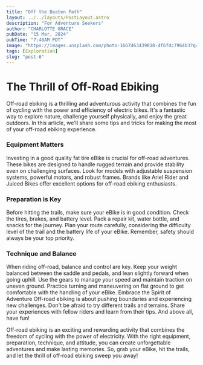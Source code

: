 ```yaml
---
title: "Off the Beaten Path"
layout: ../../layouts/PostLayout.astro
description: "For Adventure Seekers"
author: "CHARLOTTE GRACE"
pubDate: "15 Mar, 2024"
pubTime: "7:40AM PDT"
image: "https://images.unsplash.com/photo-1667463439818-4f6fdc7964b3?q=80&w=2340&auto=format&fit=crop&ixlib=rb-4.0.3&ixid=M3wxMjA3fDB8MHxwaG90by1wYWdlfHx8fGVufDB8fHx8fA%3D%3D"
tags: [Exploration]
slug: "post-6"
---
```


# The Thrill of Off-Road Ebiking

Off-road ebiking is a thrilling and adventurous activity that combines the fun of cycling with the power and efficiency of electric bikes. It's a fantastic way to explore nature, challenge yourself physically, and enjoy the great outdoors. In this article, we'll share some tips and tricks for making the most of your off-road ebiking experience.

### Equipment Matters

Investing in a good quality fat tire eBike is crucial for off-road adventures. These bikes are designed to handle rugged terrain and provide stability even on challenging surfaces. Look for models with adjustable suspension systems, powerful motors, and robust frames. Brands like Ariel Rider and Juiced Bikes offer excellent options for off-road ebiking enthusiasts.

### Preparation is Key

Before hitting the trails, make sure your eBike is in good condition. Check the tires, brakes, and battery level. Pack a repair kit, water bottle, and snacks for the journey. Plan your route carefully, considering the difficulty level of the trail and the battery life of your eBike. Remember, safety should always be your top priority.

### Technique and Balance

When riding off-road, balance and control are key. Keep your weight balanced between the saddle and pedals, and lean slightly forward when going uphill. Use the gears to manage your speed and maintain traction on uneven ground. Practice turning and maneuvering on flat ground to get comfortable with the handling of your eBike.
Embrace the Spirit of Adventure
Off-road ebiking is about pushing boundaries and experiencing new challenges. Don't be afraid to try different trails and terrains. Share your experiences with fellow riders and learn from their tips. And above all, have fun!

Off-road ebiking is an exciting and rewarding activity that combines the freedom of cycling with the power of electricity. With the right equipment, preparation, technique, and attitude, you can create unforgettable adventures and make lasting memories. So, grab your eBike, hit the trails, and let the thrill of off-road ebiking sweep you away!
